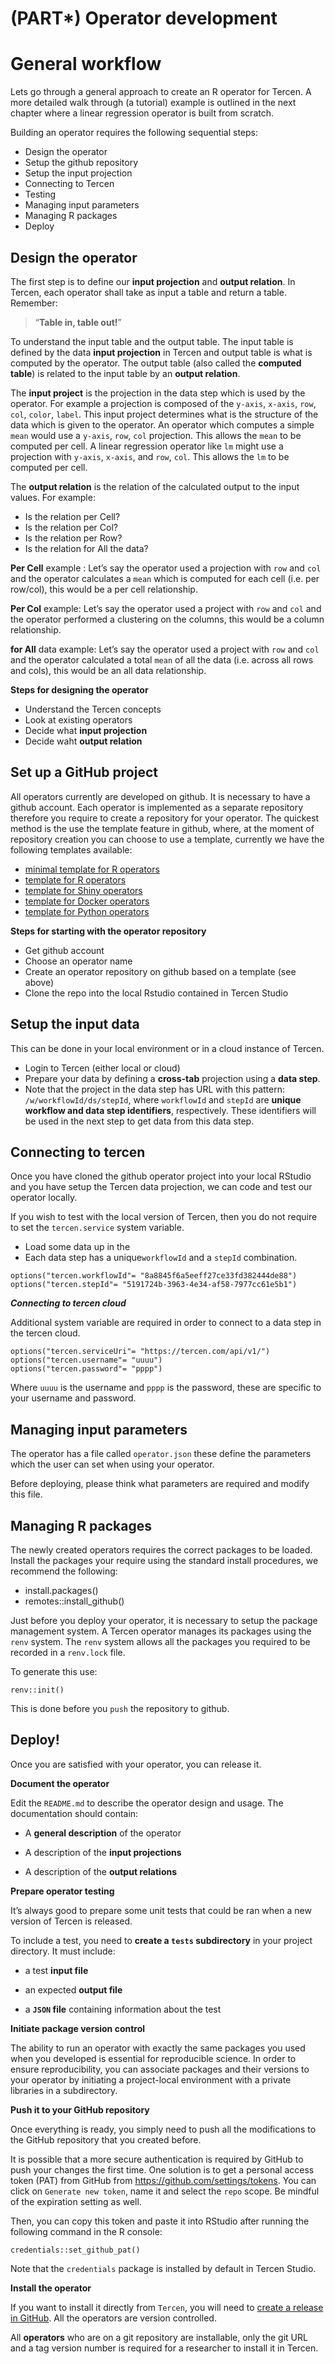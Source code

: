 # (PART\*) Operator development {.unnumbered}

# General workflow

Lets go through a general approach to create an R operator for Tercen. A more detailed walk through (a tutorial) example is outlined in the next chapter where a linear regression operator is built from scratch.

Building an operator requires the following sequential steps: 

* Design the operator
* Setup the github repository
* Setup the input projection
* Connecting to Tercen
* Testing 
* Managing input parameters
* Managing R packages
* Deploy


## Design the operator {-}

The first step is to define our __input projection__ and __output relation__. In Tercen, each operator shall take as input a table and return a table. Remember:

> "__Table in, table out!__"

To understand the input table and the output table. The input table is defined by the data __input projection__ in Tercen and output table is what is computed by the operator. The output table (also called the __computed table__) is related to the input table by an __output relation__.  

The __input project__ is the projection in the data step which is used by the operator. For example a projection is composed of the `y-axis`, `x-axis`, `row`, `col`, `color`, `label`. This input project determines what is the structure of the data which is given to the operator. An operator which computes a simple `mean` would use a `y-axis`, `row`, `col` projection. This allows the `mean` to be computed per cell. A linear regression operator like `lm` might use a projection with `y-axis`, `x-axis`, and `row`, `col`. This allows the `lm` to be computed per cell. 


The __output relation__ is the relation of the calculated output to the input values. For example:

* Is the relation per Cell?
* Is the relation per Col?
* Is the relation per Row? 
* Is the relation for All the data?

__Per Cell__ example : Let's say the operator used a projection with `row` and `col` and the operator calculates a `mean` which is computed for each cell (i.e. per row/col), this would be a per cell relationship.

__Per Col__ example: Let's say the operator used a project with `row` and `col` and the operator performed a clustering on the columns, this would be a column relationship.

__for All__ data example: Let's say the operator used a project with `row` and `col` and the operator calculated a total `mean` of all the data (i.e. across all rows and cols), this would be an all data relationship.

**Steps for designing the operator**

* Understand the Tercen concepts
* Look at existing operators
* Decide what __input projection__
* Decide waht __output relation__


## Set up a GitHub project {-}

All operators currently are developed on github. It is necessary to have a github account. Each operator is implemented as a separate repository therefore you require to create a repository for your operator. The quickest method is the use the template feature in github, where, at the moment of repository creation you can choose to use a template, currently we have the following templates available:

* [minimal template for R operators](https://github.com/tercen/template_R_operator_lite)
* [template for R operators](https://github.com/tercen/template_R_operator)
* [template for Shiny operators](https://github.com/tercen/template_shiny_operator)
* [template for Docker operators](https://github.com/tercen/simple_docker_operator)
* [template for Python operators](https://github.com/tercen/template_python_operator)

**Steps for starting with the operator repository**

* Get github account
* Choose an operator name
* Create an operator repository on github based on a template (see above)
* Clone the repo into the local Rstudio contained in Tercen Studio

## Setup the input data {-}

This can be done in your local environment or in a cloud instance of Tercen.

* Login to Tercen (either local or cloud)
* Prepare your data by defining a __cross-tab__ projection using a __data step__.
* Note that the project in the data step has URL with this pattern: `/w/workflowId/ds/stepId`, where `workflowId` and `stepId` are __unique workflow and data step identifiers__, respectively. These identifiers will be used in the next step to get data from this data step.

## Connecting to tercen {-}

Once you have cloned the github operator project into your local RStudio and you have setup the Tercen data projection, we can code and test our operator locally.

If you wish to test with the local version of Tercen, then you do not require to set the `tercen.service` system variable. 

* Load some data up in the 
* Each data step has a unique`workflowId` and a `stepId` combination.

```
options("tercen.workflowId"= "8a8845f6a5eeff27ce33fd382444de88")
options("tercen.stepId"= "5191724b-3963-4e34-af58-7977cc61e5b1")
```

___Connecting to tercen cloud___

Additional system variable are required in order to connect to a data step in the tercen cloud.

```
options("tercen.serviceUri"= "https://tercen.com/api/v1/")
options("tercen.username"= "uuuu")
options("tercen.password"= "pppp")
```

Where `uuuu` is the username and `pppp` is the password, these are specific 
to your username and password.


## Managing input parameters {-}

The operator has a file called `operator.json` these define the parameters which
the user can set when using your operator.

Before deploying, please think what parameters are required and modify this file.

## Managing R packages {-}

The newly created operators requires the correct packages to be loaded.
Install the packages your require using the standard install procedures, we
recommend the following:

* install.packages()
* remotes::install_github()

Just before you deploy your operator, it is necessary to setup the package 
management system. A Tercen operator manages its packages using the `renv` system.
The `renv` system allows all the packages you required to be recorded 
in a `renv.lock` file.


To generate this use:

```
renv::init() 
```

This is done before you `push` the repository to github.

## Deploy! {-}

Once you are satisfied with your operator, you can release it.

**Document the operator**

Edit the `README.md` to describe the operator design and usage. The documentation should contain:

* A __general description__ of the operator

* A description of the __input projections__

* A description of the __output relations__

**Prepare operator testing**

It's always good to prepare some unit tests that could be ran when a new version of Tercen is released.

To include a test, you need to __create a `tests` subdirectory__ in your project directory. It must include:

* a test __input file__

* an expected __output file__

* a __`JSON` file__ containing information about the test

**Initiate package version control**

The ability to run an operator with exactly the same packages you used when you developed is essential for reproducible science. In order to ensure reproducibility, you can associate packages and their versions to your operator by initiating a project-local environment with a private libraries in a subdirectory.

**Push it to your GitHub repository**

Once everything is ready, you simply need to push all the modifications to the GitHub repository that you created before.

It is possible that a more secure authentication is required by GitHub
to push your changes the first time. One solution is to get a personal access token
(PAT) from GitHub from [https://github.com/settings/tokens](https://github.com/settings/tokens).
You can click on `Generate new token`, name it and select the `repo` scope. Be
mindful of the expiration setting as well.

Then, you can copy this token and paste it into RStudio after running the following
command in the R console:

```
credentials::set_github_pat()
```

Note that the `credentials` package is installed by default in Tercen Studio.

**Install the operator**

If you want to install it directly from `Tercen`, you will need to 
[create a release in GitHub](https://help.github.com/en/github/administering-a-repository/managing-releases-in-a-repository). All the operators are version controlled.

All __operators__ who are on a git repository are installable, 
only the git URL and a tag version number is required for a researcher to
install it in Tercen.